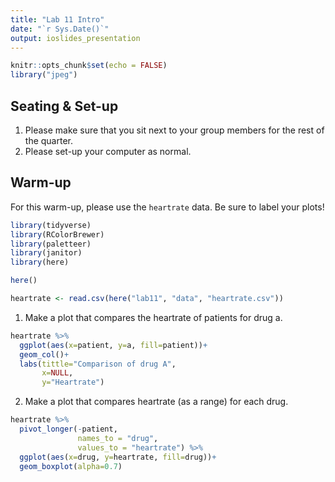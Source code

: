 ```yaml
---
title: "Lab 11 Intro"
date: "`r Sys.Date()`"
output: ioslides_presentation
---
```


```r
knitr::opts_chunk$set(echo = FALSE)
library("jpeg")
```

## Seating & Set-up
1. Please make sure that you sit next to your group members for the rest of the quarter.
2. Please set-up your computer as normal.

## Warm-up
For this warm-up, please use the `heartrate` data. Be sure to label your plots!
```r
library(tidyverse)
library(RColorBrewer)
library(paletteer)
library(janitor)
library(here)
```

```r
here()
```

```r
heartrate <- read.csv(here("lab11", "data", "heartrate.csv"))
```

1. Make a plot that compares the heartrate of patients for drug a.
```r
heartrate %>%
  ggplot(aes(x=patient, y=a, fill=patient))+
  geom_col()+
  labs(tittle="Comparison of drug A",
       x=NULL,
       y="Heartrate")
```

2. Make a plot that compares heartrate (as a range) for each drug.
```r
heartrate %>%
  pivot_longer(-patient,
               names_to = "drug",
               values_to = "heartrate") %>%
  ggplot(aes(x=drug, y=heartrate, fill=drug))+
  geom_boxplot(alpha=0.7)
```